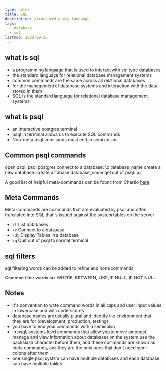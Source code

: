 ```yaml
---
type: notes
title: SQL
description: structured query language
tags:
  - database
  - sql
lastmod: 2023-09-25
---
```


## what is sql

- a programming language that is used to interact with sql type databases
- the standard language for relational database management systems
- common commands are the same across all relational databases
- for the management of database systems and interaction with the data stored in them
- SQL is the standard language for relational database management systems

## what is psql

- an interactive postgres terminal
- psql in terminal allows us to execute SQL commands
- Non-meta psql commands must end in semi colons

## Common psql commands

open psql: psql postgres
connect to a database: \c database_name
create a new database: create database database_name
get out of psql: \q

A good list of helpful meta-commands can be found from Chartio [here](https://dataschool.com/learn-sql/meta-commands-in-psql/).

## Meta Commands

Meta-commands are commands that are evaluated by psql and often translated into SQL that is issued against the system tables on the server

- `\l` List databases
- `\c` Connect to a database
- `\dt` Display Tables in a database
- `\q` Quit out of psql to normal terminal

## sql filters

sql filtering words can be added to refine and hone commands

Common filter words are WHERE, BETWEEN, LIKE, IF NULL, IF NOT NULL

## Notes

- it's convention to write command words in all caps and user input values in lowercase and with underscores
- database names are usually plural and identify the environment that they are for (development, production, testing)
- you have to end your commands with a semicolon
- in psql, systems level commands that allow you to move amongst, manage and view information about databases on the system use the backslash character before them, and these commands are known as meta commands, and they are the only ones that don't need semi-colons after them
- one single psql system can have multiple databases and each database can have multiple tables
